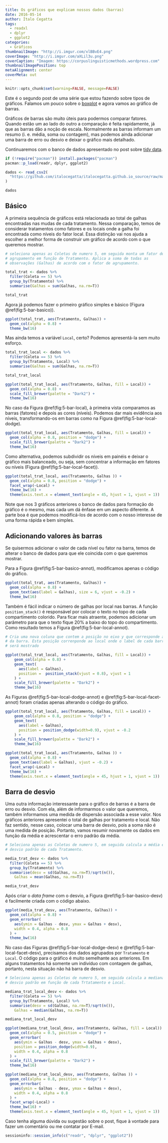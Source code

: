 ```yaml
---
title: Os gráficos que explicam nossos dados (barras)
date: 2016-05-14
author: Ítalo Cegatta
tags:
  - readxl
  - dplyr
  - ggplot2
categories:
  - Gráficos
thumbnailImage: "http://i.imgur.com/xlBBvE4.png"
coverImage: "http://i.imgur.com/aXLil3u.png"
coverCaption: "Imagem: https://corpuslinguisticmethods.wordpress.com"
thumbnailImagePosition: top
metaAlignment: center
coverMeta: out
---
```


```r
knitr::opts_chunk$set(warning=FALSE, message=FALSE)
```

Este é o segundo post de uma série que estou fazendo sobre tipos de gráficos. Falamos um pouco sobre o [boxplot](https://italocegatta.github.io/os-graficos-que-explicam-nossos-dados-boxplot) e agora vamos ao gráfico de barras.

<!-- more -->

Gráficos de barras são muito úteis para podermos comparar fatores. Quando estão um ao lado do outro a comparação é feita rapidamente, já que as barras dão a noção de escala. Normalmente as barras informam um resumo (i. e. média, soma ou contagem), mas podemos ainda adicionar uma barra de erro ou desvio e deixar o gráfico mais detalhado.

Continuaremos com o banco de dados apresentado no post sobre [tidy data](https://italocegatta.github.io/o-conceito-tidy-data.html).

```r
if (!require("pacman")) install.packages("pacman")
pacman::p_load(readr, dplyr, ggplot2)
```

```r
dados <- read_csv2(
  "https://github.com/italocegatta/italocegatta.github.io_source/raw/master/content/dados/base_vespa.csv"
)

dados
```

## Básico

A primeira sequência de gráficos está relacionada ao total de galhas encontradas nas mudas de cada tratamento. Nessa comparação, temos de considerar tratamentos como fatores e os locais onde a galha foi encontrada como níveis do fator local. Essa distinção vai nos ajuda a escolher a melhor forma de construir um gráfico de acordo com o que queremos mostrar.

```r
# seleciona apenas as Coletas de numero 5, em seguida monta um fator de 
# agrupamento em função de Tratamento. Aplica a soma de todas as
# observações (Galhas) de acordo com o fator de agrupamento.

total_trat <- dados %>%
  filter(Coleta == 5) %>%
  group_by(Tratamento) %>%
  summarise(Galhas = sum(Galhas, na.rm=T))

total_trat
```

Agora já podemos fazer o primeiro gráfico simples e básico (Figura \@ref(fig:5-bar-basico)).

```r
ggplot(total_trat, aes(Tratamento, Galhas)) +
  geom_col(alpha = 0.8) +
  theme_bw(16)
```

Mas ainda temos a variável `Local`, certo? Podemos apresentá-la sem muito esforço.

```r
total_trat_local <- dados %>%
  filter(Coleta == 5) %>%
  group_by(Tratamento, Local) %>%
  summarise(Galhas = sum(Galhas, na.rm=T))

total_trat_local
```

```r
ggplot(total_trat_local, aes(Tratamento, Galhas, fill = Local)) +
  geom_col(alpha = 0.8) +
  scale_fill_brewer(palette = "Dark2") +
  theme_bw(16)
```

No caso da Figura  \@ref(fig:5-bar-local), à primeira vista comparamos as barras (fatores) e depois as cores (níveis). Podemos dar mais evidência aos níveis, transformando-os em barras como na Figura \@ref(fig:5-bar-local-dodge).

```r
ggplot(total_trat_local, aes(Tratamento, Galhas, fill = Local)) +
  geom_col(alpha = 0.8, position = "dodge") +
  scale_fill_brewer(palette = "Dark2") +
  theme_bw(16)
```

Como alternativa, podemos subdividir os níveis em painéis e deixar o gráfico mais balanceado, ou seja, sem concentrar a informação em fatores ou níveis (Figura \@ref(fig:5-bar-local-facet)).

```r
ggplot(total_trat_local, aes(Tratamento, Galhas )) +
  geom_col(alpha = 0.8, position = "dodge") +
  facet_wrap(~Local) +
  theme_bw(16) +
  theme(axis.text.x = element_text(angle = 45, hjust = 1, vjust = 1))
```

Note que nos 3 gráficos anteriores o banco de dados para formação do gráfico é o mesmo, mas cada um dá ênfase em um aspecto diferente. A parte boa é que podemos modificá-los de acordo com o nosso interesse de uma forma rápida e bem simples.

## Adicionando valores às barras

Se quisermos adicionar o valor de cada nível ou fator na barra, temos de alterar o banco de dados para que ele coincida com o que queremos mostrar.

Para a Figura \@ref(fig:5-bar-basico-annot), modificamos apenas o código do gráfico.

```r
ggplot(total_trat, aes(Tratamento, Galhas)) +
  geom_col(alpha = 0.8) +
  geom_text(aes(label = Galhas), size = 6, vjust = -0.2) +
  theme_bw(16)
```

Também é fácil indicar o número de galhas por local nas barras. A função `position_stack()` é responsável por colocar o texto no topo de cada compartimento colorido. Para ficar mais atraente, podemos adicionar um parâmetro para que o texto fique 20% a baixo do topo do compartimento. Como resultado temos a  Figura \@ref(fig:5-bar-local-annot).

```r
# Cria uma nova coluna que contem a posição no eixo y que corresponde ao centro
# da barra. Esta posição correnponde ao local onde o label de cada barra
# será mostrado

ggplot(total_trat_local, aes(Tratamento, Galhas, fill = Local)) +
    geom_col(alpha = 0.8) +
    geom_text(
      aes(label = Galhas),
      position =  position_stack(vjust = 0.8), vjust = 1
    ) +
    scale_fill_brewer(palette = "Dark2") +
    theme_bw(16) 
```

As Figuras \@ref(fig:5-bar-local-dodge-annot) e \@ref(fig:5-bar-local-facet-annot) foram criadas apenas alterando o código do gráfico.

```r
ggplot(total_trat_local, aes(Tratamento, Galhas, fill = Local)) +
    geom_col(alpha = 0.8, position = "dodge") +
    geom_text(
      aes(label = Galhas),
      position = position_dodge(width=0.9), vjust = -0.2
    ) +
    scale_fill_brewer(palette = "Dark2") +
    theme_bw(16) 
```

```r
ggplot(total_trat_local, aes(Tratamento, Galhas )) +
  geom_col(alpha = 0.8) +
  geom_text(aes(label = Galhas), vjust = -0.2) +
  facet_wrap(~Local) +
  theme_bw(16) +
  theme(axis.text.x = element_text(angle = 45, hjust = 1, vjust = 1))
```

## Barra de desvio

Uma outra informação interessante para o gráfico de barras é a barra de erro ou desvio. Com ela, além de informarmos o valor que queremos, também informamos uma medida de dispersão associada a esse valor. Nos gráficos anteriores apresentei o total de galhas por tratamento e local. Não faz sentido, nesse caso, colocar uma barra de desvio, pois a soma não é uma medida de posição. Portanto, vamos resumir novamente os dados em função da média e acrescentar o erro padrão da média.

```r
# Seleciona apenas as Coletas de numero 5, em seguida calcula a média e o
# desvio padrão de cada Tratamento.

media_trat_desv <- dados %>%
  filter(Coleta == 5) %>%
  group_by(Tratamento) %>%
  summarise(desv = sd(Galhas, na.rm=T)/sqrt(n()),
    Galhas = mean(Galhas, na.rm=T))

media_trat_desv
```

Após criar o *data frame* com o desvio, a Figura \@ref(fig:5-bar-basico-desv) é facilmente criada com o código abaixo.

```r
ggplot(media_trat_desv, aes(Tratamento, Galhas)) +
  geom_col(alpha = 0.8) +
  geom_errorbar(
    aes(ymin = Galhas - desv, ymax = Galhas + desv), 
    width = 0.4, alpha = 0.8
  ) +
  theme_bw(16)
```

No caso das Figuras \@ref(fig:5-bar-local-dodge-desv) e \@ref(fig:5-bar-local-facet-desv), precisamos dos dados agrupados por `Tratamento` e `Local`. O código para o gráfico é muito semelhante aos anteriores. Em alguns tratamentos há somente um indivíduo com contagem de galhas, portanto, nesta situação não há barra de desvio.

```r
# Seleciona apenas as Coletas de numero 5, em seguida calcula a mediana e o
# desvio padrão em função de cada Trtatamento e Local.

mediana_trat_local_desv <- dados %>%
  filter(Coleta == 5) %>%
  group_by(Tratamento, Local) %>%
  summarise(desv = sd(Galhas, na.rm=T)/sqrt(n()),
    Galhas = median(Galhas, na.rm=T))

mediana_trat_local_desv
```

```r
ggplot(mediana_trat_local_desv, aes(Tratamento, Galhas, fill = Local)) +
  geom_col(alpha = 0.5, position = "dodge") +
  geom_errorbar(
    aes(ymin = Galhas - desv, ymax = Galhas + desv),
    position = position_dodge(width=0.9), 
    width = 0.4, alpha = 0.8
  ) +
  scale_fill_brewer(palette = "Dark2") +
  theme_bw(16)
```

```r
ggplot(mediana_trat_local_desv, aes(Tratamento, Galhas )) +
  geom_col(alpha = 0.8, position = "dodge") +
  geom_errorbar(
    aes(ymin = Galhas - desv, ymax = Galhas + desv),
    width = 0.4, alpha = 0.8
  ) +
  facet_wrap(~Local) +
  theme_bw(16) +
  theme(axis.text.x = element_text(angle = 45, hjust = 1, vjust = 1))
```

Caso tenha alguma dúvida ou sugestão sobre o post, fique à vontade para fazer um comentário ou me contatar por E-mail.

```r
sessioninfo::session_info(c("readr", "dplyr", "ggplot2"))
```

